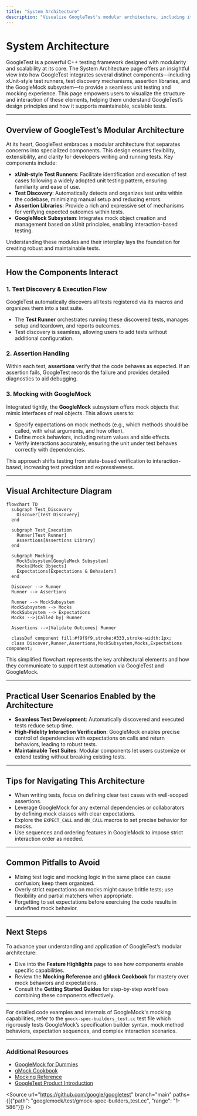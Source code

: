 ```yaml
---
title: "System Architecture"
description: "Visualize GoogleTest's modular architecture, including its integration of xUnit-style test runners, test discovery, assertion libraries, and the GoogleMock mocking subsystem. See how these components interact to enable scalable, maintainable tests."
---
```


# System Architecture

GoogleTest is a powerful C++ testing framework designed with modularity and scalability at its core. The System Architecture page offers an insightful view into how GoogleTest integrates several distinct components—including xUnit-style test runners, test discovery mechanisms, assertion libraries, and the GoogleMock subsystem—to provide a seamless unit testing and mocking experience. This page empowers users to visualize the structure and interaction of these elements, helping them understand GoogleTest’s design principles and how it supports maintainable, scalable tests.

---

## Overview of GoogleTest’s Modular Architecture

At its heart, GoogleTest embraces a modular architecture that separates concerns into specialized components. This design ensures flexibility, extensibility, and clarity for developers writing and running tests. Key components include:

- **xUnit-style Test Runners**: Facilitate identification and execution of test cases following a widely adopted unit testing pattern, ensuring familiarity and ease of use.
- **Test Discovery**: Automatically detects and organizes test units within the codebase, minimizing manual setup and reducing errors.
- **Assertion Libraries**: Provide a rich and expressive set of mechanisms for verifying expected outcomes within tests.
- **GoogleMock Subsystem**: Integrates mock object creation and management based on xUnit principles, enabling interaction-based testing.

Understanding these modules and their interplay lays the foundation for creating robust and maintainable tests.

---

## How the Components Interact

### 1. Test Discovery & Execution Flow

GoogleTest automatically discovers all tests registered via its macros and organizes them into a test suite.

- The **Test Runner** orchestrates running these discovered tests, manages setup and teardown, and reports outcomes.
- Test discovery is seamless, allowing users to add tests without additional configuration.

### 2. Assertion Handling

Within each test, **assertions** verify that the code behaves as expected. If an assertion fails, GoogleTest records the failure and provides detailed diagnostics to aid debugging.

### 3. Mocking with GoogleMock

Integrated tightly, the **GoogleMock** subsystem offers mock objects that mimic interfaces of real objects. This allows users to:

- Specify expectations on mock methods (e.g., which methods should be called, with what arguments, and how often).
- Define mock behaviors, including return values and side effects.
- Verify interactions accurately, ensuring the unit under test behaves correctly with dependencies.

This approach shifts testing from state-based verification to interaction-based, increasing test precision and expressiveness.

---

## Visual Architecture Diagram

```mermaid
flowchart TD
  subgraph Test_Discovery
    Discover[Test Discovery]
  end

  subgraph Test_Execution
    Runner[Test Runner]
    Assertions[Assertions Library]
  end

  subgraph Mocking
    MockSubsystem[GoogleMock Subsystem]
    Mocks[Mock Objects]
    Expectations[Expectations & Behaviors]
  end

  Discover --> Runner
  Runner --> Assertions

  Runner --> MockSubsystem
  MockSubsystem --> Mocks
  MockSubsystem --> Expectations
  Mocks -->|Called by| Runner

  Assertions -->|Validate Outcomes| Runner

  classDef component fill:#f9f9f9,stroke:#333,stroke-width:1px;
  class Discover,Runner,Assertions,MockSubsystem,Mocks,Expectations component;
```

This simplified flowchart represents the key architectural elements and how they communicate to support test automation via GoogleTest and GoogleMock.

---

## Practical User Scenarios Enabled by the Architecture

- **Seamless Test Development**: Automatically discovered and executed tests reduce setup time.
- **High-Fidelity Interaction Verification**: GoogleMock enables precise control of dependencies with expectations on calls and return behaviors, leading to robust tests.
- **Maintainable Test Suites**: Modular components let users customize or extend testing without breaking existing tests.

---

## Tips for Navigating This Architecture

- When writing tests, focus on defining clear test cases with well-scoped assertions.
- Leverage GoogleMock for any external dependencies or collaborators by defining mock classes with clear expectations.
- Explore the `EXPECT_CALL` and `ON_CALL` macros to set precise behavior for mocks.
- Use sequences and ordering features in GoogleMock to impose strict interaction order as needed.

---

## Common Pitfalls to Avoid

- Mixing test logic and mocking logic in the same place can cause confusion; keep them organized.
- Overly strict expectations on mocks might cause brittle tests; use flexibility and partial matchers when appropriate.
- Forgetting to set expectations before exercising the code results in undefined mock behavior.

---

## Next Steps

To advance your understanding and application of GoogleTest’s modular architecture:

- Dive into the **Feature Highlights** page to see how components enable specific capabilities.
- Review the **Mocking Reference** and **gMock Cookbook** for mastery over mock behaviors and expectations.
- Consult the **Getting Started Guides** for step-by-step workflows combining these components effectively.

---

For detailed code examples and internals of GoogleMock's mocking capabilities, refer to the `gmock-spec-builders_test.cc` test file which rigorously tests GoogleMock’s specification builder syntax, mock method behaviors, expectation sequences, and complex interaction scenarios.


---

### Additional Resources

- [GoogleMock for Dummies](https://google.github.io/googletest/gmock_for_dummies.html)
- [gMock Cookbook](https://google.github.io/googletest/gmock_cook_book.html)
- [Mocking Reference](https://google.github.io/googletest/reference/mocking.html)
- [GoogleTest Product Introduction](/overview/introduction-and-value/product-introduction)


<Source url="https://github.com/google/googletest" branch="main" paths={[{"path": "googlemock/test/gmock-spec-builders_test.cc", "range": "1-586"}]} />
